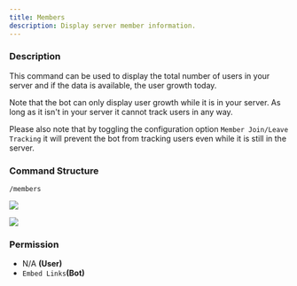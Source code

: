 ```yaml
---
title: Members
description: Display server member information.
---
```


### Description

This command can be used to display the total number of users in your server and if the data is available, the user
growth today.

Note that the bot can only display user growth while it is in your server. As long as it isn't in your server it cannot
track users in any way.

Please also note that by toggling the configuration option `Member Join/Leave Tracking` it will prevent the bot from
tracking users even while it is still in the server.

### Command Structure

```
/members
```

![](https://i.imgur.com/sKuHqxs.png)

![](https://i.imgur.com/9H0hYsL.png)

### **Permission**

- N/A **(User)**
- `Embed Links`**(Bot)**
